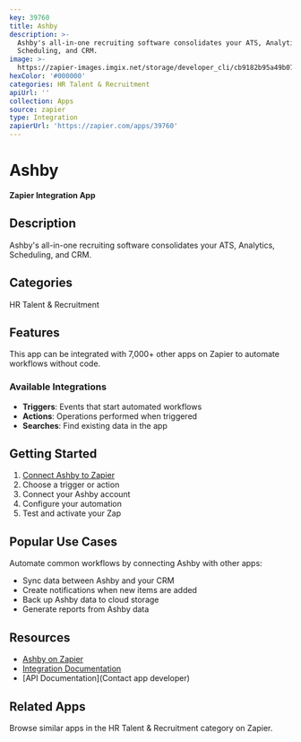 ```yaml
---
key: 39760
title: Ashby
description: >-
  Ashby's all-in-one recruiting software consolidates your ATS, Analytics,
  Scheduling, and CRM.
image: >-
  https://zapier-images.imgix.net/storage/developer_cli/cb9182b95a49b07a8d43c4e68279d922_2.png?auto=format%2Ccompress&ixlib=python-3.0.0&q=50
hexColor: '#000000'
categories: HR Talent & Recruitment
apiUrl: ''
collection: Apps
source: zapier
type: Integration
zapierUrl: 'https://zapier.com/apps/39760'
---
```

# Ashby

**Zapier Integration App**

## Description

Ashby's all-in-one recruiting software consolidates your ATS, Analytics, Scheduling, and CRM.

## Categories

HR Talent & Recruitment

## Features

This app can be integrated with 7,000+ other apps on Zapier to automate workflows without code.

### Available Integrations

- **Triggers**: Events that start automated workflows
- **Actions**: Operations performed when triggered
- **Searches**: Find existing data in the app

## Getting Started

1. [Connect Ashby to Zapier](https://zapier.com/apps/39760)
2. Choose a trigger or action
3. Connect your Ashby account
4. Configure your automation
5. Test and activate your Zap

## Popular Use Cases

Automate common workflows by connecting Ashby with other apps:

- Sync data between Ashby and your CRM
- Create notifications when new items are added
- Back up Ashby data to cloud storage
- Generate reports from Ashby data

## Resources

- [Ashby on Zapier](https://zapier.com/apps/39760)
- [Integration Documentation](https://zapier.com/apps/39760/integrations)
- [API Documentation](Contact app developer)

## Related Apps

Browse similar apps in the HR Talent & Recruitment category on Zapier.
